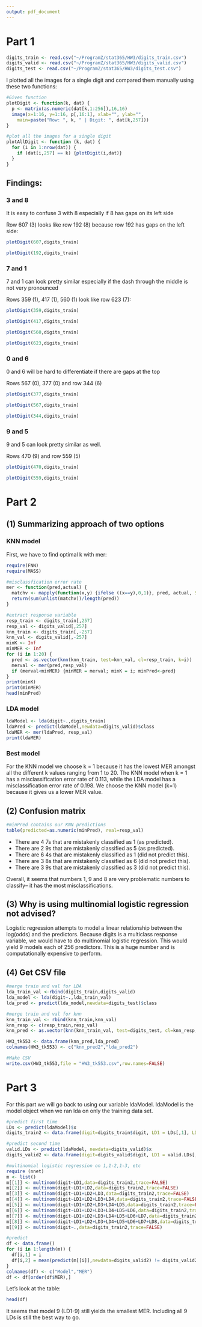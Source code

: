 ```yaml
---
output: pdf_document
---
```


# Part 1

```r
digits_train <- read.csv("~/ProgramZ/stat365/HW3/digits_train.csv")
digits_valid <- read.csv("~/ProgramZ/stat365/HW3/digits_valid.csv")
digits_test <- read.csv("~/ProgramZ/stat365/HW3/digits_test.csv")
```

I plotted all the images for a single digit and compared them manually using these two functions:

```r
#Given function
plotDigit <- function(k, dat) {
  p <- matrix(as.numeric(dat[k,1:256]),16,16) 
  image(x=1:16, y=1:16, p[,16:1], xlab="", ylab="",
    main=paste("Row: ", k, " | Digit: ", dat[k,257]))
}

#plot all the images for a single digit
plotAllDigit <- function (k, dat) {
  for (i in 1:nrow(dat)) {
    if (dat[i,257] == k) {plotDigit(i,dat)}
  }
}
```

## Findings: 

### 3 and 8

It is easy to confuse 3 with 8 especially if 8 has gaps on its left side

Row 607 (3) looks like row 192 (8) because row 192 has gaps on the left side:

```r
plotDigit(607,digits_train)
```

```r
plotDigit(192,digits_train)
```

### 7 and 1 

7 and 1 can look pretty similar especially if the dash through the middle is not very pronounced

Rows 359 (1), 417 (1), 560 (1) look like row 623 (7):

```r
plotDigit(359,digits_train)
```

```r
plotDigit(417,digits_train)
```

```r
plotDigit(560,digits_train)
```

```r
plotDigit(623,digits_train)
```
### 0 and 6 

0 and 6 will be hard to differentiate if there are gaps at the top

Rows 567 (0), 377 (0) and row 344 (6)

```r
plotDigit(377,digits_train)
```

```r
plotDigit(567,digits_train)
```

```r
plotDigit(344,digits_train)
```

### 9 and 5 

9 and 5 can look pretty similar as well.

Rows 470 (9) and row 559 (5)

```r
plotDigit(470,digits_train)
```

```r
plotDigit(559,digits_train)
```


# Part 2

## (1) Summarizing approach of two options 

### KNN model

First, we have to find optimal k with mer:

```r
require(FNN)
require(MASS)
```

```r
#misclassfication error rate
mer <- function(pred,actual) {
  matchv <- mapply(function(x,y) {ifelse ((x==y),0,1)}, pred, actual, SIMPLIFY = TRUE)
  return(sum(unlist(matchv))/length(pred))
}

#extract response variable
resp_train <- digits_train[,257]
resp_val <- digits_valid[,257]
knn_train <- digits_train[,-257]
knn_val <- digits_valid[,-257]
minK <- Inf
minMER <- Inf
for (i in 1:20) {
  pred <- as.vector(knn(knn_train, test=knn_val, cl=resp_train, k=i))
  merval <- mer(pred,resp_val)
  if (merval<minMER) {minMER = merval; minK = i; minPred<-pred}
}
print(minK)
print(minMER)
head(minPred)
```

### LDA model

```r
ldaModel <- lda(digit~.,digits_train)
ldaPred <- predict(ldaModel,newdata=digits_valid)$class
ldaMER <- mer(ldaPred, resp_val)
print(ldaMER)
```

### Best model

For the KNN model we choose k = 1 because it has the lowest MER amongst all the different k values ranging from 1 to 20. The KNN model when k = 1 has a misclassification error rate of 0.113, while the LDA model has a misclassification error rate of 0.198. We choose the KNN model (k=1) because it gives us a lower MER value.

## (2) Confusion matrix

```r
#minPred contains our KNN predictions
table(predicted=as.numeric(minPred), real=resp_val)
```

* There are 4 7s that are mistakenly classified as 1 (as predicted). 
* There are 2 9s that are mistakenly classified as 5 (as predicted).
* There are 6 4s that are mistakenly classified as 1 (did not predict this). 
* There are 3 8s that are mistakenly classified as 6 (did not predict this).
* There are 3 9s that are mistakenly classified as 3 (did not predict this).

Overall, it seems that numbers 1, 9 and 8 are very problematic numbers to classify-- it has the most misclassifications.

## (3) Why is using multinomial logistic regression not advised?

Logistic regression attempts to model a linear relationship between the log(odds) and the predictors. Because digits is a multiclass response variable, we would have to do multinomial logistic regression. This would yield 9 models each of 256 predictors. This is a huge number and is computationally expensive to perform.

## (4) Get CSV file
```r
#merge train and val for LDA
lda_train_val <-rbind(digits_train,digits_valid)
lda_model <- lda(digit~.,lda_train_val)
lda_pred <- predict(lda_model,newdata=digits_test)$class

#merge train and val for knn
knn_train_val <- rbind(knn_train,knn_val) 
knn_resp <- c(resp_train,resp_val)
knn_pred <- as.vector(knn(knn_train_val, test=digits_test, cl=knn_resp, k=1))

HW3_tk553 <- data.frame(knn_pred,lda_pred)
colnames(HW3_tk553) <- c("knn_pred2","lda_pred2")

#Make CSV
write.csv(HW3_tk553,file = "HW3_tk553.csv",row.names=FALSE)
```

# Part 3

For this part we will go back to using our variable ldaModel. ldaModel is the model object when we ran lda on only the training data set.

```r
#predict first time
LDs <- predict(ldaModel)$x
digits_train2 <- data.frame(digit=digits_train$digit, LD1 = LDs[,1], LD2 = LDs[,2], LD3 = LDs[,3], LD4 = LDs[,4], LD5 = LDs[,5], LD6 = LDs[,6], LD7 = LDs[,7], LD8 = LDs[,8], LD9 = LDs[,9])

#predict second time
valid.LDs <- predict(ldaModel, newdata=digits_valid)$x
digits_valid2 <- data.frame(digit=digits_valid$digit, LD1 = valid.LDs[,1], LD2 = valid.LDs[,2], LD3 = valid.LDs[,3], LD4 = valid.LDs[,4], LD5 = valid.LDs[,5], LD6 = valid.LDs[,6], LD7 = valid.LDs[,7], LD8 = valid.LDs[,8], LD9 = valid.LDs[,9])

#multinomial logistic regression on 1,1-2,1-3, etc
require (nnet)
m <- list()
m[[1]] <- multinom(digit~LD1,data=digits_train2,trace=FALSE)
m[[2]] <- multinom(digit~LD1+LD2,data=digits_train2,trace=FALSE)
m[[3]] <- multinom(digit~LD1+LD2+LD3,data=digits_train2,trace=FALSE)
m[[4]] <- multinom(digit~LD1+LD2+LD3+LD4,data=digits_train2,trace=FALSE)
m[[5]] <- multinom(digit~LD1+LD2+LD3+LD4+LD5,data=digits_train2,trace=FALSE)
m[[6]] <- multinom(digit~LD1+LD2+LD3+LD4+LD5+LD6,data=digits_train2,trace=FALSE)
m[[7]] <- multinom(digit~LD1+LD2+LD3+LD4+LD5+LD6+LD7,data=digits_train2,trace=FALSE)
m[[8]] <- multinom(digit~LD1+LD2+LD3+LD4+LD5+LD6+LD7+LD8,data=digits_train2,trace=FALSE)
m[[9]] <- multinom(digit~.,data=digits_train2,trace=FALSE)

#predict
df <- data.frame()
for (i in 1:length(m)) {
  df[i,1] = i
  df[i,2] = mean(predict(m[[i]],newdata=digits_valid2) != digits_valid2$digit)
}
colnames(df) <- c("Model","MER")
df <- df[order(df$MER),]

```

Let's look at the table:

```r
head(df)
```

It seems that model 9 (LD1-9) still yields the smallest MER. Including all 9 LDs is still the best way to go.
